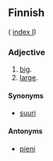 ==Finnish==
( [[Wiktionary:Finnish_index_i|index I]])

===Adjective===

# [[big]].
# [[large]].

====Synonyms====

*[[suuri]]

====Antonyms====

*[[pieni]]